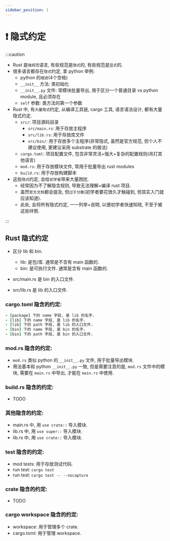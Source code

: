 ```yaml
---
sidebar_position: 1
---
```


# ❗️ 隐式约定


:::caution
- Rust 是`强规范`语言, 有些规范是`隐式`的, 有些规范是`显式`的.
- 很多语言都存在`隐式`约定, 拿 python 举例:
  - python 的`缩进`(4个空格)
  - `__init__` 方法: 类初始化
  - `__init__.py` 文件: 常模块批量导出, 用于区分一个普通目录 vs python module, 且必须存在
  - `self` 参数: 类方法的第一个参数
- Rust 中, 有`大量隐式`约定, 从编译工具链, cargo 工具, 语言语法设计, 都有大量隐式约定.
  - `src/`: 项目源码目录
    - `src/main.rs`: 用于存放主程序
    - `src/lib.rs`: 用于存放库文件
    - `src/bin/`: 用于存放多个主程序(非常隐式, 虽然是官方规范, 但个人不建议使用, 更建议采用 substrate 的做法)
  - `cargo.toml`: 项目配置文件, 包含非常灵活+强大+复杂的配置规则(吊打其他语言)
  - `mod.rs`: 用于存放模块文件, 常用于批量导出 rust modules
  - `build.rs`: 用于存放构建脚本
- 这些`隐式`约定, 会给`初学者`带来大量困扰.
  - 经常因为不了解隐含规则, 导致无法理解+编译 rust 项目.
  - 虽然`官方文档`都会提及, 但`过于分散`(初学者要花很久才触碰到, 但其实入门就应该知道).
  - 此处, 会将所有隐式约定, 一一列举+说明, 以便初学者快速知晓, 不至于被这些绊倒.


:::



## Rust 隐式约定


- 区分 lib 和 bin.
    - lib: 是包/库. 通常是不含有 main 函数的.
    - bin: 是可执行文件. 通常是含有 main 函数的.

- src/main.rs 是 bin 的入口文件.
- src/lib.rs 是 lib 的入口文件.

### cargo.toml 隐含的约定:

```ruby
- [package] 下的 name 字段, 是 lib 的名字.
- [lib] 下的 name 字段, 是 lib 的名字.
- [lib] 下的 path 字段, 是 lib 的入口文件.
- [bin] 下的 name 字段, 是 bin 的名字.
- [bin] 下的 path 字段, 是 bin 的入口文件.


```


### mod.rs 隐含的约定:

- `mod.rs` 类似 python 的 `__init__.py` 文件, 用于批量导出模块.
- 用法基本和 python `__init__.py` 一致, 但是需要注意的是, `mod.rs` 文件中的模块, 需要在 `main.rs` 中导出, 才能在 `main.rs` 中使用.


### build.rs 隐含的约定:

- TODO


### 其他隐含的约定:

- main.rs 中, 用 `use crate::` 导入模块.
- lib.rs 中, 用 `use super::` 导入模块.
- lib.rs 中, 用 `use crate::` 导入模块.


### test 隐含的约定:

- mod tests: 用于存放测试代码.
- run test: `cargo test`
- run test: `cargo test -- --nocapture`


### crate 隐含的约定:

- TODO


### cargo workspace 隐含的约定:

- workspace: 用于管理多个 crate.
- cargo.toml: 用于管理 workspace.



